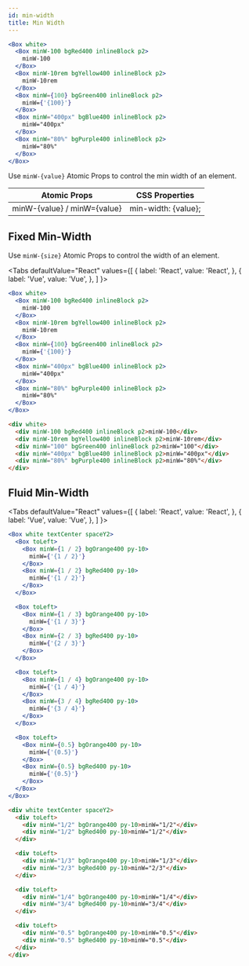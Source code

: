 ```yaml
---
id: min-width
title: Min Width
---
```



```jsx
<Box white>
  <Box minW-100 bgRed400 inlineBlock p2>
    minW-100
  </Box>
  <Box minW-10rem bgYellow400 inlineBlock p2>
    minW-10rem
  </Box>
  <Box minW={100} bgGreen400 inlineBlock p2>
    minW={'{100}'}
  </Box>
  <Box minW="400px" bgBlue400 inlineBlock p2>
    minW="400px"
  </Box>
  <Box minW="80%" bgPurple400 inlineBlock p2>
    minW="80%"
  </Box>
</Box>
```

Use `minW-{value}` Atomic Props to control the min width of an element.

| Atomic Props                | CSS Properties      |
| --------------------------- | ------------------- |
| minW-{value} / minW={value} | min-width: {value}; |

## Fixed Min-Width

Use `minW-{size}` Atomic Props to control the width of an element.

<Tabs
defaultValue="React"
values={[
{ label: 'React', value: 'React', },
{ label: 'Vue', value: 'Vue', },
]
}>
<TabItem value="React">

```jsx live
<Box white>
  <Box minW-100 bgRed400 inlineBlock p2>
    minW-100
  </Box>
  <Box minW-10rem bgYellow400 inlineBlock p2>
    minW-10rem
  </Box>
  <Box minW={100} bgGreen400 inlineBlock p2>
    minW={'{100}'}
  </Box>
  <Box minW="400px" bgBlue400 inlineBlock p2>
    minW="400px"
  </Box>
  <Box minW="80%" bgPurple400 inlineBlock p2>
    minW="80%"
  </Box>
</Box>
```

</TabItem>
<TabItem value="Vue">

```html
<div white>
  <div minW-100 bgRed400 inlineBlock p2>minW-100</div>
  <div minW-10rem bgYellow400 inlineBlock p2>minW-10rem</div>
  <div minW="100" bgGreen400 inlineBlock p2>minW="100"</div>
  <div minW="400px" bgBlue400 inlineBlock p2>minW="400px"</div>
  <div minW="80%" bgPurple400 inlineBlock p2>minW="80%"</div>
</div>
```

</TabItem>
</Tabs>

## Fluid Min-Width

<Tabs
defaultValue="React"
values={[
{ label: 'React', value: 'React', },
{ label: 'Vue', value: 'Vue', },
]
}>
<TabItem value="React">

```jsx live
<Box white textCenter spaceY2>
  <Box toLeft>
    <Box minW={1 / 2} bgOrange400 py-10>
      minW={'{1 / 2}'}
    </Box>
    <Box minW={1 / 2} bgRed400 py-10>
      minW={'{1 / 2}'}
    </Box>
  </Box>

  <Box toLeft>
    <Box minW={1 / 3} bgOrange400 py-10>
      minW={'{1 / 3}'}
    </Box>
    <Box minW={2 / 3} bgRed400 py-10>
      minW={'{2 / 3}'}
    </Box>
  </Box>

  <Box toLeft>
    <Box minW={1 / 4} bgOrange400 py-10>
      minW={'{1 / 4}'}
    </Box>
    <Box minW={3 / 4} bgRed400 py-10>
      minW={'{3 / 4}'}
    </Box>
  </Box>

  <Box toLeft>
    <Box minW={0.5} bgOrange400 py-10>
      minW={'{0.5}'}
    </Box>
    <Box minW={0.5} bgRed400 py-10>
      minW={'{0.5}'}
    </Box>
  </Box>
</Box>
```

</TabItem>
<TabItem value="Vue">

```html
<div white textCenter spaceY2>
  <div toLeft>
    <div minW="1/2" bgOrange400 py-10>minW="1/2"</div>
    <div minW="1/2" bgRed400 py-10>minW="1/2"</div>
  </div>

  <div toLeft>
    <div minW="1/3" bgOrange400 py-10>minW="1/3"</div>
    <div minW="2/3" bgRed400 py-10>minW="2/3"</div>
  </div>

  <div toLeft>
    <div minW="1/4" bgOrange400 py-10>minW="1/4"</div>
    <div minW="3/4" bgRed400 py-10>minW="3/4"</div>
  </div>

  <div toLeft>
    <div minW="0.5" bgOrange400 py-10>minW="0.5"</div>
    <div minW="0.5" bgRed400 py-10>minW="0.5"</div>
  </div>
</div>
```

</TabItem>
</Tabs>
